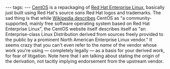 ---
tags:
---
[http://www.centos.org/ CentOS] is a repackaging of [[Red Hat Enterprise Linux]], basically just built using Red Hat's source ''sans'' Red Hat logos and trademarks. The sad thing is that while [http://en.wikipedia.org/wiki/CentOS Wikipedia describes] CentOS as "a community-supported, mainly free software operating system based on Red Hat Enterprise Linux", the CentOS website itself describes itself as "an Enterprise-class Linux Distribution derived from sources freely provided to the public by a prominent North American Enterprise Linux vendor." It seems crazy that you can't even refer to the ''name'' of the vendor whose work you're using &mdash; completely legally &mdash; as a basis for your derived work, for fear of litigation. Note here that I am talking about stating the origin of the derivation, not tacitly implying endorsement from the upstream vendor.
